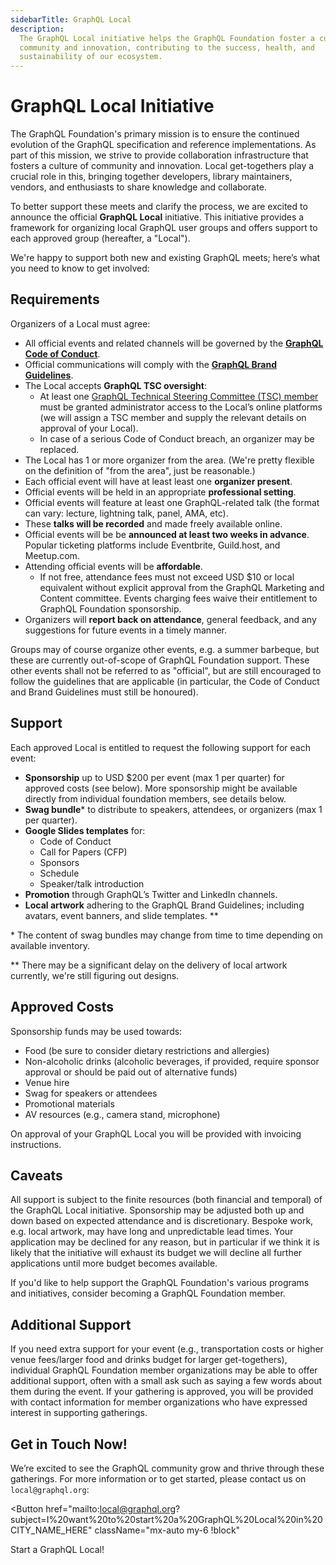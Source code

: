 ```yaml
---
sidebarTitle: GraphQL Local
description:
  The GraphQL Local initiative helps the GraphQL Foundation foster a culture of
  community and innovation, contributing to the success, health, and
  sustainability of our ecosystem.
---
```



# GraphQL Local Initiative

The GraphQL Foundation's primary mission is to ensure the continued evolution of
the GraphQL specification and reference implementations. As part of this
mission, we strive to provide collaboration infrastructure that fosters a
culture of community and innovation. Local get-togethers play a crucial role in
this, bringing together developers, library maintainers, vendors, and
enthusiasts to share knowledge and collaborate.

To better support these meets and clarify the process, we are excited to
announce the official **GraphQL Local** initiative. This initiative provides a
framework for organizing local GraphQL user groups and offers support to each
approved group (hereafter, a "Local").

We're happy to support both new and existing GraphQL meets; here’s what you need
to know to get involved:

## Requirements

Organizers of a Local must agree:

- All official events and related channels will be governed by the
  **[GraphQL Code of Conduct](https://graphql.org/codeofconduct/)**.
- Official communications will comply with the
  **[GraphQL Brand Guidelines](https://graphql.org/brand/)**.
- The Local accepts **GraphQL TSC oversight**:
  - At least one
    [GraphQL Technical Steering Committee (TSC) member](https://github.com/graphql/graphql-wg/blob/main/GraphQL-TSC.md#tsc-members)
    must be granted administrator access to the Local’s online platforms (we
    will assign a TSC member and supply the relevant details on approval of your
    Local).
  - In case of a serious Code of Conduct breach, an organizer may be replaced.
- The Local has 1 or more organizer from the area. (We're pretty flexible on the
  definition of "from the area", just be reasonable.)
- Each official event will have at least least one **organizer present**.
- Official events will be held in an appropriate **professional setting**.
- Official events will feature at least one GraphQL-related talk (the format can
  vary: lecture, lightning talk, panel, AMA, etc).
- These **talks will be recorded** and made freely available online.
- Official events will be be **announced at least two weeks in advance**.
  Popular ticketing platforms include Eventbrite, Guild.host, and Meetup.com.
- Attending official events will be **affordable**.
  - If not free, attendance fees must not exceed USD $10 or local equivalent
    without explicit approval from the GraphQL Marketing and Content committee.
    Events charging fees waive their entitlement to GraphQL Foundation
    sponsorship.
- Organizers will **report back on attendance**, general feedback, and any
  suggestions for future events in a timely manner.

Groups may of course organize other events, e.g. a summer barbeque, but these
are currently out-of-scope of GraphQL Foundation support. These other events
shall not be referred to as "official", but are still encouraged to follow the
guidelines that are applicable (in particular, the Code of Conduct and Brand
Guidelines must still be honoured).

## Support

Each approved Local is entitled to request the following support for each event:

- **Sponsorship** up to USD $200 per event (max 1 per quarter) for approved
  costs (see below). More sponsorship might be available directly from
  individual foundation members, see details below.
- **Swag bundle**\* to distribute to speakers, attendees, or organizers (max 1
  per quarter).
- **Google Slides templates** for:
  - Code of Conduct
  - Call for Papers (CFP)
  - Sponsors
  - Schedule
  - Speaker/talk introduction
- **Promotion** through GraphQL’s Twitter and LinkedIn channels.
- **Local artwork** adhering to the GraphQL Brand Guidelines; including avatars,
  event banners, and slide templates. \*\*

\* The content of swag bundles may change from time to time depending on
available inventory.

\*\* There may be a significant delay on the delivery of local artwork
currently, we're still figuring out designs.

## Approved Costs

Sponsorship funds may be used towards:

- Food (be sure to consider dietary restrictions and allergies)
- Non-alcoholic drinks (alcoholic beverages, if provided, require sponsor
  approval or should be paid out of alternative funds)
- Venue hire
- Swag for speakers or attendees
- Promotional materials
- AV resources (e.g., camera stand, microphone)

On approval of your GraphQL Local you will be provided with invoicing
instructions.

## Caveats

All support is subject to the finite resources (both financial and temporal) of
the GraphQL Local initiative. Sponsorship may be adjusted both up and down based
on expected attendance and is discretionary. Bespoke work, e.g. local artwork,
may have long and unpredictable lead times. Your application may be declined for
any reason, but in particular if we think it is likely that the initiative will
exhaust its budget we will decline all further applications until more budget
becomes available.

If you'd like to help support the GraphQL Foundation's various programs and
initiatives, consider becoming a GraphQL Foundation member.

## Additional Support

If you need extra support for your event (e.g., transportation costs or higher
venue fees/larger food and drinks budget for larger get-togethers), individual
GraphQL Foundation member organizations may be able to offer additional support,
often with a small ask such as saying a few words about them during the event.
If your gathering is approved, you will be provided with contact information for
member organizations who have expressed interest in supporting gatherings.

## Get in Touch Now!

We’re excited to see the GraphQL community grow and thrive through these
gatherings. For more information or to get started, please contact us on
`local@graphql.org`:

<Button
  href="mailto:local@graphql.org?subject=I%20want%20to%20start%20a%20GraphQL%20Local%20in%20CITY_NAME_HERE"
  className="mx-auto my-6 !block"
>
  Start a GraphQL Local!
</Button>
